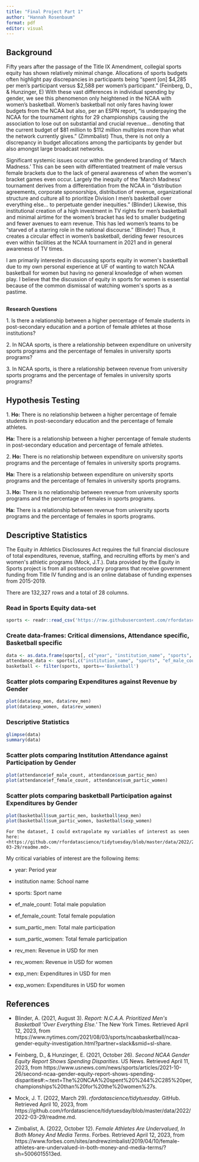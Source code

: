 ```yaml
---
title: "Final Project Part 1"
author: "Hannah Rosenbaum"
format: pdf
editor: visual
---
```


## Background

Fifty years after the passage of the Title IX Amendment, collegial sports equity has shown relatively minimal change. Allocations of sports budgets often highlight pay discrepancies in participants being "spent \[on\] \$4,285 per men's participant versus \$2,588 per women's participant." (Feinberg, D., & Hunzinger, E) With these vast differences in individual spending by gender, we see this phenomenon only heightened in the NCAA with women's basketball. Women's basketball not only fares having lower budgets from the NCAA but also, per an ESPN report, "is underpaying the NCAA for the tournament rights for 29 championships causing the association to lose out on substantial and crucial revenue\... denoting that the current budget of \$81 million to \$112 million multiples more than what the network currently gives." (Zimmbalist) Thus, there is not only a discrepancy in budget allocations among the participants by gender but also amongst large broadcast networks.

Significant systemic issues occur within the gendered branding of 'March Madness.' This can be seen with differentiated treatment of male versus female brackets due to the lack of general awareness of when the women\'s bracket games even occur. Largely the inequity of the 'March Madness' tournament derives from a differentiation from the NCAA in "distribution agreements, corporate sponsorships, distribution of revenue, organizational structure and culture all to prioritize Division I men's basketball over everything else\... to perpetuate gender inequities." (Blinder) Likewise, this institutional creation of a high investment in TV rights for men's basketball and minimal airtime for the women's bracket has led to smaller budgeting and fewer avenues to earn revenue. This has led women's teams to be "starved of a starring role in the national discourse." (Blinder) Thus, it creates a circular effect in women's basketball, deriding fewer resources even within facilities at the NCAA tournament in 2021 and in general awareness of TV times.

I am primarily interested in discussing sports equity in women\'s basketball due to my own personal experience at UF of wanting to watch NCAA basketball for women but having no general knowledge of when women play. I believe that the discussion of equity in sports for women is essential because of the common dismissal of watching women\'s sports as a pastime.

## 
**Research Questions**

1\. Is there a relationship between a higher percentage of female students in post-secondary education and a portion of female athletes at those institutions?

2\. In NCAA sports, is there a relationship between expenditure on university sports programs and the percentage of females in university sports programs?

3\. In NCAA sports, is there a relationship between revenue from university sports programs and the percentage of females in university sports programs?

## Hypothesis Testing

1\. **Ho:** There is no relationship between a higher percentage of female students in post-secondary education and the percentage of female athletes.

**Ha:** There is a relationship between a higher percentage of female students in post-secondary education and percentage of female athletes.

2\. **Ho:** There is no relationship between expenditure on university sports programs and the percentage of females in university sports programs.

**Ha:** There is a relationship between expenditure on university sports programs and the percentage of females in university sports programs.

3**. Ho:** There is no relationship between revenue from university sports programs and the percentage of females in sports programs.

**Ha:** There is a relationship between revenue from university sports programs and the percentage of females in sports programs.

## Descriptive Statistics

The Equity in Athletics Disclosures Act requires the full financial disclosure of total expenditures, revenue, staffing, and recruiting efforts by men\'s and women\'s athletic programs (Mock, J.T.). Data provided by the Equity in Sports project is from all postsecondary programs that receive government funding from Title IV funding and is an online database of funding expenses from 2015-2019.

There are 132,327 rows and a total of 28 columns.

### Read in Sports Equity data-set

```r
sports <- readr::read_csv('https://raw.githubusercontent.com/rfordatascience/tidytuesday/master/data/2022/2022-03-29/sports.csv')
```

### Create data-frames: Critical dimensions, Attendance specific, Basketball specific

```r
data <- as.data.frame(sports[, c("year", "institution_name", "sports", "ef_male_count", "ef_female_count", "sum_partic_men", "sum_partic_women", 'rev_men', 'rev_women', 'exp_men', 'exp_women')])
attendance_data <- sports[,c("institution_name", "sports", "ef_male_count", "ef_female_count", "sum_partic_men", "sum_partic_women")] %>% group_by(institution_name, sports) %>% summarise(across(everything(), mean), .groups='drop')
basketball <- filter(sports, sports=='Basketball')
```

### Scatter plots comparing Expenditures against Revenue by Gender

```r
plot(data$exp_men, data$rev_men)
plot(data$exp_women, data$rev_women)
```

### Descriptive Statistics

```r
glimpse(data)
summary(data)
```

### Scatter plots comparing Institution Attendance against Participation by Gender

```r
plot(attendance$ef_male_count, attendance$sum_partic_men)
plot(attendance$ef_female_count, attendance$sum_partic_women)
```

### Scatter plots comparing basketball Participation against Expenditures by Gender

```r
plot(basketball$sum_partic_men, basketball$exp_men)
plot(basketball$sum_partic_women, basketball$exp_women)
```

	For the dataset, I could extrapolate my variables of interest as seen here: <https://github.com/rfordatascience/tidytuesday/blob/master/data/2022/2022-03-29/readme.md>.

My critical variables of interest are the following items:

-   year: Period year

-   institution name: School name

-   sports: Sport name

-   ef_male_count: Total male population

-   ef_female_count: Total female population

-   sum_partic_men: Total male participation

-   sum_partic_women: Total female participation

-   rev_men: Revenue in USD for men

-   rev_women: Revenue in USD for women

-   exp_men: Expenditures in USD for men

-   exp_women: Expenditures in USD for women

## References

-   Blinder, A. (2021, August 3). *Report: N.C.A.A. Prioritized Men\'s Basketball \'Over Everything Else.\'* The New York Times. Retrieved April 12, 2023, from https://www.nytimes.com/2021/08/03/sports/ncaabasketball/ncaa-gender-equity-investigation.html?partner=slack&smid=sl-share.

-   Feinberg, D., & Hunzinger, E. (2021, October 26). *Second NCAA Gender Equity Report Shows Spending Disparities*. US News. Retrieved April 11, 2023, from https://www.usnews.com/news/sports/articles/2021-10-26/second-ncaa-gender-equity-report-shows-spending-disparities#:\~:text=The%20NCAA%20spent%20%244%2C285%20per,championships%20than%20for%20the%20women%27s.

-   Mock, J. T. (2022, March 29). *rfordatascience/tidytuesday*. GitHub. Retrieved April 10, 2023, from https://github.com/rfordatascience/tidytuesday/blob/master/data/2022/2022-03-29/readme.md.

-   Zimbalist, A. (2022, October 12). *Female Athletes Are Undervalued, In Both Money And Media Terms*. Forbes. Retrieved April 12, 2023, from https://www.forbes.com/sites/andrewzimbalist/2019/04/10/female-athletes-are-undervalued-in-both-money-and-media-terms/?sh=5006015513ed.
